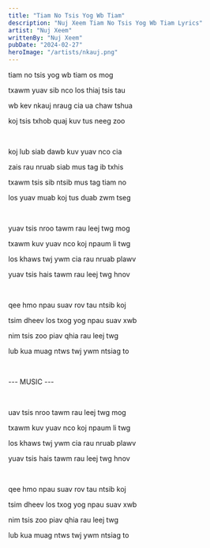 ```yaml
---
title: "Tiam No Tsis Yog Wb Tiam"
description: "Nuj Xeem Tiam No Tsis Yog Wb Tiam Lyrics"
artist: "Nuj Xeem"
writtenBy: "Nuj Xeem"
pubDate: "2024-02-27"
heroImage: "/artists/nkauj.png"
---
```


tiam no tsis yog wb tiam os mog

txawm yuav sib nco los thiaj tsis tau

wb kev nkauj nraug cia ua chaw tshua

koj tsis txhob quaj kuv tus neeg zoo

<br />

koj lub siab dawb kuv yuav nco cia

zais rau nruab siab mus tag ib txhis

txawm tsis sib ntsib mus tag tiam no

los yuav muab koj tus duab zwm tseg

<br />

yuav tsis nroo tawm rau leej twg mog

txawm kuv yuav nco koj npaum li twg

los khaws twj ywm cia rau nruab plawv

yuav tsis hais tawm rau leej twg hnov

<br />

qee hmo npau suav rov tau ntsib koj

tsim dheev los txog yog npau suav xwb

nim tsis zoo piav qhia rau leej twg

lub kua muag ntws twj ywm ntsiag to

<br />

--- MUSIC ---

<br />

uav tsis nroo tawm rau leej twg mog

txawm kuv yuav nco koj npaum li twg

los khaws twj ywm cia rau nruab plawv

yuav tsis hais tawm rau leej twg hnov

<br />

qee hmo npau suav rov tau ntsib koj

tsim dheev los txog yog npau suav xwb

nim tsis zoo piav qhia rau leej twg

lub kua muag ntws twj ywm ntsiag to
